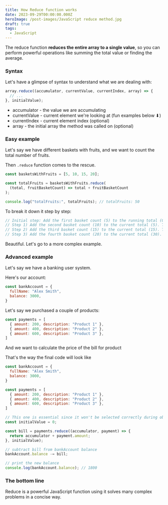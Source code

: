 ```yaml
---
title: How Reduce function works
date: 2023-09-29T00:00:00.000Z
heroImage: /post-images/JavaScript reduce method.jpg
draft: true
tags:
  - JavaScript
---
```


The reduce function **reduces the entire array to a single value**, so you can perform powerful operations like summing the total value or finding the average.

### Syntax

Let's have a glimpse of syntax to understand what we are dealing with:

```javascript
array.reduce((accumulator, currentValue, currentIndex, array) => {
  // ...
}, initialValue);
```

* accumulator - the value we are accumulating
* currentValue - current element we're looking at (fun examples below ⬇)
* currentIndex - current element index (optional)
* array - the initial array the method was called on (optional)

### Easy example

Let's say we have different baskets with fruits, and we want to count the total number of fruits.

Then `.reduce` function comes to the rescue.

```javascript
const basketsWithFruits = [5, 10, 15, 20];

const totalFruits = basketsWithFruits.reduce(
  (total, fruitBasketCount) => total + fruitBasketCount
);

console.log("totalFruits:", totalFruits); // totalFruits: 50
```

To break it down it step by step:

```javascript
// Initial step: Add the first basket count (5) to the running total (0). Total becomes 5.
// Step 1) Add the second basket count (10) to the current total (5). Total becomes 15.
// Step 2) Add the third basket count (15) to the current total (15). Total becomes 30.
// Step 3) Add the fourth basket count (20) to the current total (30). Total becomes 50.

```

Beautiful. Let's go to a more complex example.

### Advanced example

Let's say we have a banking user system.

Here's our account:

```javascript
const bankAccount = {
  fullName: "Alex Smith",
  balance: 3000,
}
```

Let's say we purchased a couple of products:

```javascript
const payments = [
  { amount: 200, description: "Product 1" },
  { amount: 400, description: "Product 2" },
  { amount: 600, description: "Product 3" },
]
```

And we want to calculate the price of the bill for product

That's the way the final code will look like

```javascript
const bankAccount = {
  fullName: "Alex Smith",
  balance: 3000,
}

const payments = [
  { amount: 200, description: "Product 1" },
  { amount: 400, description: "Product 2" },
  { amount: 600, description: "Product 3" },
]

// This one is essential since it won't be selected correctly during object iteration
const initialValue = 0;

const bill = payments.reduce((accumulator, payment) => {
  return accumulator + payment.amount;
}, initialValue);

// subtract bill from bankAccount balance
bankAccount.balance -= bill;

// print the new balance
console.log(bankAccount.balance); // 1800
```

### The bottom line

Reduce is a powerful JavaScript function using it solves many complex problems in a concise way.
